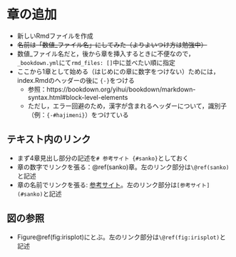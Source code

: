 # 章の追加 {#intro}

* 新しいRmdファイルを作成
* ~~名前は「数値_ファイル名」にしてみた（よりよいつけ方は勉強中）~~
* 数値_ファイル名だと，後から章を挿入するときに不便なので，`_bookdown.yml`にて`rmd_files: []`中に並べたい順に指定
* ここから1章として始める（はじめにの章に数字をつけない）ためには，index.Rmdのヘッダーの後に `{-}`をつける
  - 参照：https://bookdown.org/yihui/bookdown/markdown-syntax.html#block-level-elements
  - ただし，エラー回避のため，漢字が含まれるヘッダーについて，識別子（例：`{-#hajimeni}`）をつけている

## テキスト内のリンク {#intro_link}

* まず4章見出し部分の記述を`# 参考サイト {#sanko}`としておく
* 章の数字でリンクを張る：\@ref(sanko)章。左のリンク部分は`\@ref(sanko)`と記述
* 章の名前でリンクを張る:
[参考サイト](#sanko)。左のリンク部分は`[参考サイト](#sanko)`と記述


## 図の参照 {#intro_sansho}

* Figure\@ref(fig:irisplot)にとぶ。左のリンク部分は`\@ref(fig:irisplot)`と記述


